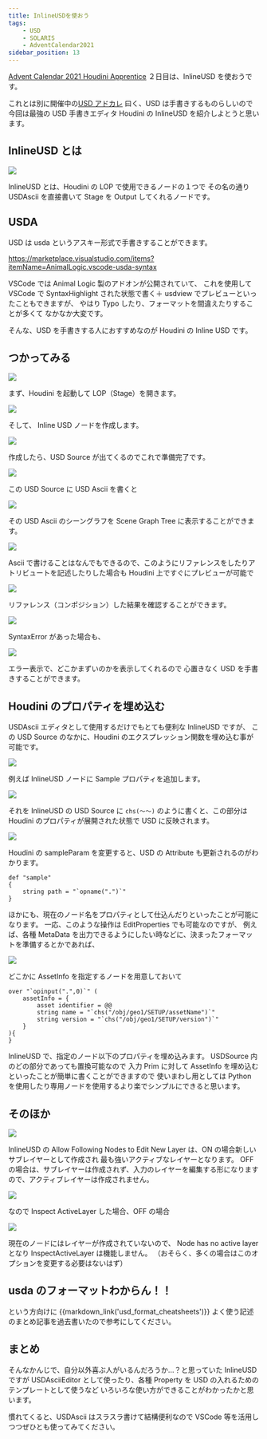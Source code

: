 ```yaml
---
title: InlineUSDを使おう
tags:
    - USD
    - SOLARIS
    - AdventCalendar2021
sidebar_position: 13
---
```


[Advent Calendar 2021 Houdini Apprentice](https://qiita.com/advent-calendar/2021/happrentice) ２日目は、InlineUSD を使おうです。

これとは別に開催中の[USD アドカレ](https://qiita.com/advent-calendar/2021/usd) 曰く、USD は手書きするものらしいので
今回は最強の USD 手書きエディタ Houdini の InlineUSD を紹介しよとうと思います。

## InlineUSD とは

![](https://gyazo.com/216927b3b3ca2d124f2c85675f386119.png)

InlineUSD とは、Houdini の LOP で使用できるノードの１つで
その名の通り USDAscii を直接書いて Stage を Output してくれるノードです。

## USDA

USD は usda というアスキー形式で手書きすることができます。

https://marketplace.visualstudio.com/items?itemName=AnimalLogic.vscode-usda-syntax

VSCode では Animal Logic 製のアドオンが公開されていて、
これを使用して VSCode で SyntaxHighlight された状態で書く＋ usdview でプレビューといったこともできますが、
やはり Typo したり、フォーマットを間違えたりすることが多くて
なかなか大変です。

そんな、USD を手書きする人におすすめなのが Houdini の Inline USD です。

## つかってみる

![](https://gyazo.com/2268047a36d7654489954827924cb303.png)

まず、Houdini を起動して LOP（Stage）を開きます。

![](https://gyazo.com/43e62af6228c58e3a5b7a29ca0b7c36c.png)

そして、 Inline USD ノードを作成します。

![](https://gyazo.com/bf34b70cf9bb62b5d1f5245fabe6786d.png)

作成したら、USD Source が出てくるのでこれで準備完了です。

![](https://gyazo.com/49fc0178e42fb497e9910be047e55e77.png)

この USD Source に USD Ascii を書くと

![](https://gyazo.com/390763ed3b54cabc01821ca492958c5d.png)

その USD Ascii のシーングラフを Scene Graph Tree に表示することができます。

![](https://gyazo.com/750bba168f59e5c3552d3cf9e613e953.png)

Ascii で書けることはなんでもできるので、このようにリファレンスをしたりアトリビュートを記述したりした場合も
Houdini 上ですぐにプレビューが可能で

![](https://gyazo.com/187245aaea2cb7399a8877118ccf227d.png)

リファレンス（コンポジション）した結果を確認することができます。

![](https://gyazo.com/c3637b2d112bd05921873ff2ca18fd18.png)

SyntaxError があった場合も、

![](https://gyazo.com/d50e7f70ded7ff93ae6d61c158fe03db.png)

エラー表示で、どこかまずいのかを表示してくれるので
心置きなく USD を手書きすることができます。

## Houdini のプロパティを埋め込む

USDAscii エディタとして使用するだけでもとても便利な InlineUSD ですが、
この USD Source のなかに、Houdini のエクスプレッション関数を埋め込む事が可能です。

![](https://gyazo.com/0f35e2ee0006f00513f5a1fe745f6ba7.png)

例えば InlineUSD ノードに Sample プロパティを追加します。

![](https://gyazo.com/8eacc2e8fb0880f76c6eab8c3d3fb4f4.png)

それを InlineUSD の USD Source に `chs(～～)` のように書くと、この部分は
Houdini のプロパティが展開された状態で USD に反映されます。

![](https://gyazo.com/243d57c0eeab71b034c2d19f5123f344.gif)

Houdini の sampleParam を変更すると、USD の Attribute も更新されるのがわかります。

```
def "sample"
{
    string path = "`opname(".")`"
}
```

ほかにも、現在のノード名をプロパティとして仕込んだりといったことが可能になります。
一応、このような操作は EditProperties でも可能なのですが、
例えば、各種 MetaData を出力できるようにしたい時などに、決まったフォーマットを準備するとかであれば、

![](https://gyazo.com/d7fde4280fcc30595a5454fae2df264d.png)

どこかに AssetInfo を指定するノードを用意しておいて

```
over "`opinput(".",0)`" (
    assetInfo = {
        asset identifier = @@
        string name = "`chs("/obj/geo1/SETUP/assetName")`"
        string version = "`chs("/obj/geo1/SETUP/version")`"
    }
){
}
```

InlineUSD で、指定のノード以下のプロパティを埋め込みます。
USDSource 内のどの部分であっても置換可能なので
入力 Prim に対して AssetInfo を埋め込むといったことが簡単に書くことができますので
使いまわし用としては Python を使用したり専用ノードを使用するより楽でシンプルにできると思います。

## そのほか

![](https://gyazo.com/d1a5ec334f010426f24f66f50be5330e.png)

InlineUSD の Allow Following Nodes to Edit New Layer は、ON の場合新しいサブレイヤーとして作成され
最も強いアクティブなレイヤーとなります。
OFF の場合は、サブレイヤーは作成されず、入力のレイヤーを編集する形になりますので、アクティブレイヤーは作成されません。

![](https://gyazo.com/8d9978b2747fb811b032fc53109b4f43.png)

なので Inspect ActiveLayer した場合、OFF の場合

![](https://gyazo.com/261caeb9d300d7f1b96e27e17059f85e.png)

現在のノードにはレイヤーが作成されていないので、 Node has no active layer となり InspectActiveLayer は機能しません。
（おそらく、多くの場合はこのオプションを変更する必要はないはず）

## usda のフォーマットわからん！！

という方向けに
{{markdown_link('usd_format_cheatsheets')}}
よく使う記述のまとめ記事を過去書いたので参考にしてください。

## まとめ

そんなかんじで、自分以外喜ぶ人がいるんだろうか...？と思っていた InlineUSD ですが
USDAsciiEditor として使ったり、各種 Property を USD の入れるためのテンプレートとして使うなど
いろいろな使い方ができることがわかったかと思います。

慣れてくると、USDAscii はスラスラ書けて結構便利なので
VSCode 等を活用しつつぜひとも使ってみてください。
